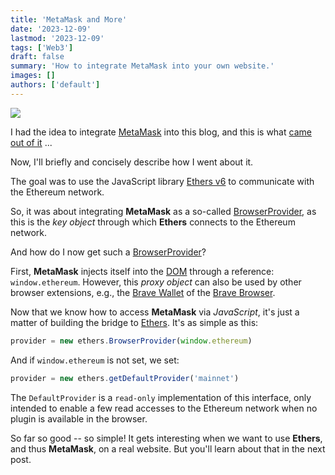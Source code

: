 ```yaml
---
title: 'MetaMask and More'
date: '2023-12-09'
lastmod: '2023-12-09'
tags: ['Web3']
draft: false
summary: 'How to integrate MetaMask into your own website.'
images: []
authors: ['default']
---
```


![](/static/images/metamaskethers.png)

I had the idea to integrate [MetaMask](https://docs.metamask.io/) into this blog,
and this is what [came out of it](/ethereum) ...

Now, I'll briefly and concisely describe how I went about it.

The goal was to use the JavaScript library [Ethers v6](https://docs.ethers.org/v6/) to communicate with the Ethereum network.

So, it was about integrating **MetaMask** as a so-called [BrowserProvider](https://docs.ethers.org/v6/api/providers/#BrowserProvider),
as this is the *key object* through which **Ethers** connects to the Ethereum network.

And how do I now get such a [BrowserProvider](https://docs.ethers.org/v6/api/providers/#BrowserProvider)?

First, **MetaMask** injects itself into the [DOM](https://www.w3schools.com/whatis/whatis_htmldom.asp) through
a reference: `window.ethereum`. However, this *proxy object* can also be used by other browser
extensions, e.g., the [Brave Wallet](https://brave.com/de/wallet/) of the [Brave Browser](https://brave.com).

Now that we know how to access **MetaMask** via *JavaScript*, it's just a matter
of building the bridge to [Ethers](https://docs.ethers.org). It's as simple as this:

```js
provider = new ethers.BrowserProvider(window.ethereum)
```

And if `window.ethereum` is not set, we set:

```js
provider = new ethers.getDefaultProvider('mainnet')
```

The `DefaultProvider` is a `read-only` implementation of this interface, only intended to enable
a few read accesses to the Ethereum network when no plugin is available in the browser.

So far so good -- so simple! It gets interesting when we want to use **Ethers**, and thus **MetaMask**,
on a real website. But you'll learn about that in the next post.
